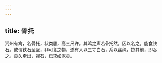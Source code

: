 ```yaml
---
---
---
```

title: 骨托
---



沔州有禽，名骨托，状类雕，高三尺许。其鸣之声若骨托然，因以名之。能食铁石。或谓铁石至坚，非可食之物，遂有人以三寸白石，系以丝绳，掷其前，即吞之。良久牵出，视石，已软如泥矣。